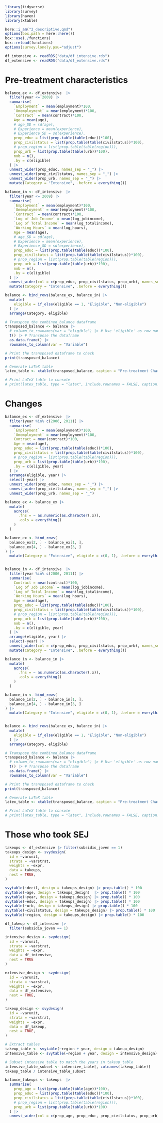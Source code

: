 ```r
library(tidyverse)
library(survey)
library(haven)
library(xtable)

here::i_am("2_descriptive.qmd")
options(box.path = here::here())
box::use(./functions)
box::reload(functions)
options(survey.lonely.psu="adjust")

df_intensive <- readRDS("data/df_intensive.rds")
df_extensive <- readRDS("data/df_extensive.rds")
```



# Pre-treatment characteristics

```r
balance_ex <- df_extensive  |> 
  filter(year <= 2009) |> 
  summarise(
    `Employment` = mean(employment)*100, 
    `Unemployment` = mean(employment)*100, 
    `Contract` = mean(contract)*100,
    Age = mean(age), 
    # age_SD = sd(age),
    # Experience = mean(experience),
    # Experience_SD = sd(experience),
    prop_educ = list(prop.table(table(educ))*100),
    prop_civilstatus = list(prop.table(table(civilstatus))*100),
    # prop_region = list(prop.table(table(region))),
    prop_urb = list(prop.table(table(urb))*100), 
    nob = n(), 
    .by = c(eligible)
  ) |>
  unnest_wider(prop_educ, names_sep = "_") |>
  unnest_wider(prop_civilstatus, names_sep = "_") |>
  unnest_wider(prop_urb, names_sep = "_") |> 
  mutate(Category = "Extensive", .before = everything())

balance_in <- df_intensive  |> 
  filter(year <= 2009) |> 
  summarise(
    `Employment` = mean(employment)*100, 
    `Unemployment` = mean(employment)*100, 
    `Contract` = mean(contract)*100,
    `Log of Job Income` = mean(log_jobincome), 
    `Log of Total Income` = mean(log_totalincome), 
    `Working Hours` = mean(log_hours), 
    Age = mean(age), 
    # age_SD = sd(age),
    # Experience = mean(experience),
    # Experience_SD = sd(experience),
    prop_educ = list(prop.table(table(educ))*100),
    prop_civilstatus = list(prop.table(table(civilstatus))*100),
    # prop_region = list(prop.table(table(region))),
    prop_urb = list(prop.table(table(urb))*100), 
    nob = n(),
    .by = c(eligible)
  ) |>
  unnest_wider(col = c(prop_educ, prop_civilstatus, prop_urb), names_sep = "_") |> 
  mutate(Category = "Intensive", .before = everything())

balance <- bind_rows(balance_ex, balance_in) |> 
  mutate(
    eligible = if_else(eligible == 1, "Eligible", "Non-eligible") 
  ) |> 
  arrange(Category, eligible)

# Transpose the combined_balance dataframe
transposed_balance <- balance |>
  # column_to_rownames(var = "eligible") |> # Use 'eligible' as row names
  t() |> # Transpose the dataframe
  as.data.frame() |>
  rownames_to_column(var = "Variable")

# Print the transposed dataframe to check
print(transposed_balance)

# Generate LaTeX table
latex_table <- xtable(transposed_balance, caption = "Pre-treatment Characteristics", digits = c(0,2,2,2,2,2))

# Print LaTeX table to console
# print(latex_table, type = "latex", include.rownames = FALSE, caption.placement = "top")
```

# Changes

```r
balance_ex <- df_extensive  |> 
  filter(year %in% c(2006, 2011)) |> 
  summarise(
    `Employment` = mean(employment)*100, 
    `Unemployment` = mean(employment)*100, 
    Contract = mean(contract)*100,
    Age = mean(age), 
    prop_educ = list(prop.table(table(educ))*100),
    prop_civilstatus = list(prop.table(table(civilstatus))*100),
    # prop_region = list(prop.table(table(region))),
    prop_urb = list(prop.table(table(urb))*100), 
    .by = c(eligible, year)
  ) |> 
  arrange(eligible, year) |>
  select(-year) |> 
  unnest_wider(prop_educ, names_sep = "_") |>
  unnest_wider(prop_civilstatus, names_sep = "_") |>
  unnest_wider(prop_urb, names_sep = "_") 

balance_ex <- balance_ex |> 
  mutate(
    across(
      .fns = ~ as.numeric(as.character(.x)),
      .cols = everything()
    )
  )

balance_ex <- bind_rows(
  balance_ex[2, ] - balance_ex[1, ],
  balance_ex[4, ] - balance_ex[3, ] 
) |> 
  mutate(Category = "Extensive", eligible = c(0, 1), .before = everything()) 

  
balance_in <- df_intensive  |> 
  filter(year %in% c(2006, 2011)) |> 
  summarise(
    Contract = mean(contract)*100,
    `Log of Job Income` = mean(log_jobincome), 
    `Log of Total Income` = mean(log_totalincome), 
    `Working Hours` = mean(log_hours), 
    Age = mean(age), 
    prop_educ = list(prop.table(table(educ))*100),
    prop_civilstatus = list(prop.table(table(civilstatus))*100),
    # prop_region = list(prop.table(table(region))),
    prop_urb = list(prop.table(table(urb))*100), 
    nob = n(),
    .by = c(eligible, year)
  ) |>
  arrange(eligible, year) |>
  select(-year) |> 
  unnest_wider(col = c(prop_educ, prop_civilstatus, prop_urb), names_sep = "_") |> 
  mutate(Category = "Intensive", .before = everything())

balance_in <- balance_in |> 
  mutate(
    across(
      .fns = ~ as.numeric(as.character(.x)),
      .cols = everything()
    )
  )

balance_in <- bind_rows(
  balance_in[2, ] - balance_in[1, ],
  balance_in[4, ] - balance_in[3, ]
) |> 
  mutate(Category = "Intensive", eligible = c(0, 1), .before = everything()) 
  

balance <- bind_rows(balance_ex, balance_in) |> 
  mutate(
    eligible = if_else(eligible == 1, "Eligible", "Non-eligible") 
  ) |> 
  arrange(Category, eligible)

# Transpose the combined_balance dataframe
transposed_balance <- balance |>
  # column_to_rownames(var = "eligible") |> # Use 'eligible' as row names
  t() |> # Transpose the dataframe
  as.data.frame() |>
  rownames_to_column(var = "Variable")

# Print the transposed dataframe to check
print(transposed_balance)

# Generate LaTeX table
latex_table <- xtable(transposed_balance, caption = "Pre-treatment Characteristics", digits = c(0,2,2,2,2,2))

# Print LaTeX table to console
# print(latex_table, type = "latex", include.rownames = FALSE, caption.placement = "top")
```





# Those who took SEJ

```r
takeups <- df_extensive |> filter(subsidio_joven == 1)
takeups_design <- svydesign(
  id = ~varunit, 
  strata = ~varstrat, 
  weights = ~expr, 
  data = takeups, 
  nest = TRUE, 
)

svytable(~decil, design = takeups_design) |> prop.table() * 100
svytable(~age, design = takeups_design)  |> prop.table() * 100
svytable(~year, design = takeups_design) |> prop.table() * 100
svytable(~educ, design = takeups_design) |> prop.table() * 100
svytable(~urb, design = takeups_design) |> prop.table() * 100
svytable(~civilstatus, design = takeups_design) |> prop.table() * 100
svytable(~region, design = takeups_design) |> prop.table() * 100
```

```r

df_takeup <- df_intensive |> 
  filter(subsidio_joven == 1)

intensive_design <- svydesign(
  id = ~varunit, 
  strata = ~varstrat, 
  weights = ~expr, 
  data = df_intensive, 
  nest = TRUE
)

extensive_design <- svydesign(
  id = ~varunit, 
  strata = ~varstrat, 
  weights = ~expr, 
  data = df_extensive, 
  nest = TRUE,
)

takeup_design <- svydesign(
  id = ~varunit, 
  strata = ~varstrat, 
  weights = ~expr, 
  data = df_takeup, 
  nest = TRUE,
)

# Extract tables
takeup_table <- svytable(~region + year, design = takeup_design)
intensive_table <- svytable(~region + year, design = intensive_design)

# Subset intensive_table to match the years in takeup_table
intensive_table_subset <- intensive_table[, colnames(takeup_table)]
takeup_table / intensive_table_subset
```

```r
balance_takeups <- takeups  |> 
  summarise(
    prop_age = list(prop.table(table(age))*100), 
    prop_educ = list(prop.table(table(educ))*100),
    prop_civilstatus = list(prop.table(table(civilstatus))*100),
    # prop_region = list(prop.table(table(region))),
    prop_urb = list(prop.table(table(urb))*100)
  ) |> 
  unnest_wider(col = c(prop_age, prop_educ, prop_civilstatus, prop_urb), names_sep = "_")
```

